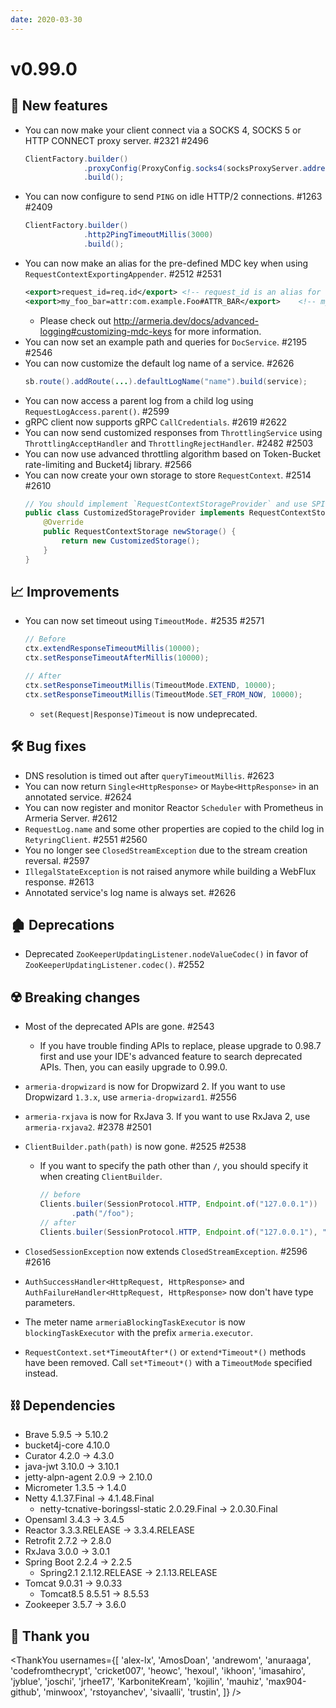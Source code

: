 ```yaml
---
date: 2020-03-30
---
```


# v0.99.0

## 🌟 New features

- You can now make your client connect via a SOCKS 4, SOCKS 5 or HTTP CONNECT proxy server. #2321 #2496
  ```java
  ClientFactory.builder()
               .proxyConfig(ProxyConfig.socks4(socksProxyServer.address()))
               .build();
  ```
- You can now configure to send `PING` on idle HTTP/2 connections. #1263 #2409
  ```java
  ClientFactory.builder()
               .http2PingTimeoutMillis(3000)
               .build();
  ```
- You can now make an alias for the pre-defined MDC key when using `RequestContextExportingAppender`. #2512 #2531
  ```xml
  <export>request_id=req.id</export> <!-- request_id is an alias for the built-in property. -->
  <export>my_foo_bar=attr:com.example.Foo#ATTR_BAR</export>    <!-- my_foo_bar is an alias. -->
  ```
  - Please check out http://armeria.dev/docs/advanced-logging#customizing-mdc-keys for more information.
- You can now set an example path and queries for `DocService`. #2195 #2546
- You can now customize the default log name of a service. #2626
  ```java
  sb.route().addRoute(...).defaultLogName("name").build(service);
  ```
- You can now access a parent log from a child log using `RequestLogAccess.parent()`. #2599
- gRPC client now supports gRPC `CallCredentials`. #2619 #2622
- You can now send customized responses from `ThrottlingService` using `ThrottlingAcceptHandler` and `ThrottlingRejectHandler`. #2482 #2503
- You can now use advanced throttling algorithm based on Token-Bucket rate-limiting and Bucket4j library. #2566
- You can now create your own storage to store `RequestContext`. #2514 #2610
  ```java
  // You should implement `RequestContextStorageProvider` and use SPI to return the `RequestContextStorage`.
  public class CustomizedStorageProvider implements RequestContextStorageProvider {
      @Override
      public RequestContextStorage newStorage() {
          return new CustomizedStorage();
      }
  }
  ```

## 📈 Improvements

- You can now set timeout using `TimeoutMode.` #2535 #2571

  ```java
  // Before
  ctx.extendResponseTimeoutMillis(10000);
  ctx.setResponseTimeoutAfterMillis(10000);

  // After
  ctx.setResponseTimeoutMillis(TimeoutMode.EXTEND, 10000);
  ctx.setResponseTimeoutMillis(TimeoutMode.SET_FROM_NOW, 10000);
  ```

  - `set(Request|Response)Timeout` is now undeprecated.

## 🛠️ Bug fixes

- DNS resolution is timed out after `queryTimeoutMillis`. #2623
- You can now return `Single<HttpResponse>` or `Maybe<HttpResponse>` in an annotated service. #2624
- You can now register and monitor Reactor `Scheduler` with Prometheus in Armeria Server. #2612
- `RequestLog.name` and some other properties are copied to the child log in `RetyringClient`. #2551 #2560
- You no longer see `ClosedStreamException` due to the stream creation reversal. #2597
- `IllegalStateException` is not raised anymore while building a WebFlux response. #2613
- Annotated service's log name is always set. #2626

## 🏚️ Deprecations

- Deprecated `ZooKeeperUpdatingListener.nodeValueCodec()` in favor of `ZooKeeperUpdatingListener.codec()`. #2552

## ☢️ Breaking changes

- Most of the deprecated APIs are gone. #2543
  - If you have trouble finding APIs to replace, please upgrade to 0.98.7 first and use your IDE's advanced feature to search deprecated APIs. Then, you can easily upgrade to 0.99.0.
- `armeria-dropwizard` is now for Dropwizard 2. If you want to use Dropwizard `1.3.x`, use `armeria-dropwizard1`. #2556
- `armeria-rxjava` is now for RxJava 3. If you want to use RxJava 2, use `armeria-rxjava2`. #2378 #2501

- `ClientBuilder.path(path)` is now gone. #2525 #2538
  - If you want to specify the path other than `/`, you should specify it when creating `ClientBuilder`.
    ```java
    // before
    Clients.builer(SessionProtocol.HTTP, Endpoint.of("127.0.0.1"))
           .path("/foo");
    // after
    Clients.builer(SessionProtocol.HTTP, Endpoint.of("127.0.0.1"), "/foo");
    ```
- `ClosedSessionException` now extends `ClosedStreamException`. #2596 #2616
- `AuthSuccessHandler<HttpRequest, HttpResponse>` and `AuthFailureHandler<HttpRequest, HttpResponse>` now don't have type parameters.
- The meter name `armeriaBlockingTaskExecutor` is now `blockingTaskExecutor` with the prefix `armeria.executor`.
- `RequestContext.set*TimeoutAfter*()` or `extend*Timeout*()` methods have been removed. Call `set*Timeout*()` with a `TimeoutMode` specified instead.

## ⛓ Dependencies

- Brave 5.9.5 -> 5.10.2
- bucket4j-core 4.10.0
- Curator 4.2.0 -> 4.3.0
- java-jwt 3.10.0 -> 3.10.1
- jetty-alpn-agent 2.0.9 -> 2.10.0
- Micrometer 1.3.5 -> 1.4.0
- Netty 4.1.37.Final -> 4.1.48.Final
  - netty-tcnative-boringssl-static 2.0.29.Final -> 2.0.30.Final
- Opensaml 3.4.3 -> 3.4.5
- Reactor 3.3.3.RELEASE -> 3.3.4.RELEASE
- Retrofit 2.7.2 -> 2.8.0
- RxJava 3.0.0 -> 3.0.1
- Spring Boot 2.2.4 -> 2.2.5
  - Spring2.1 2.1.12.RELEASE -> 2.1.13.RELEASE
- Tomcat 9.0.31 -> 9.0.33
  - Tomcat8.5 8.5.51 -> 8.5.53
- Zookeeper 3.5.7 -> 3.6.0

## 🙇 Thank you

<ThankYou
  usernames={[
    'alex-lx',
    'AmosDoan',
    'andrewom',
    'anuraaga',
    'codefromthecrypt',
    'cricket007',
    'heowc',
    'hexoul',
    'ikhoon',
    'imasahiro',
    'jyblue',
    'joschi',
    'jrhee17',
    'KarboniteKream',
    'kojilin',
    'mauhiz',
    'max904-github',
    'minwoox',
    'rstoyanchev',
    'sivaalli',
    'trustin',
  ]}
/>
